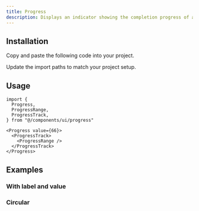 ```yaml
---
title: Progress
description: Displays an indicator showing the completion progress of a task, typically displayed as a progress bar.
---
```


<ComponentPreview name="progress" />

## Installation

<ComponentInstall>

<Fragment slot="manual">

<Steps>

<Step>Copy and paste the following code into your project.</Step>

<ComponentSource path="registry/default/ui/progress.tsx" />

<Step>Update the import paths to match your project setup.</Step>

</Steps>

</Fragment>

</ComponentInstall>

## Usage

```tsx
import {
  Progress,
  ProgressRange,
  ProgressTrack,
} from "@/components/ui/progress"
```

```tsx
<Progress value={66}>
  <ProgressTrack>
    <ProgressRange />
  </ProgressTrack>
</Progress>
```

## Examples

### With label and value

<ComponentPreview name="progress-with-label-value" />

### Circular

<ComponentPreview name="progress-circular" />
